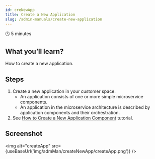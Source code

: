```yaml
---
id: creNewApp
title: Create a New Application
slug: /admin-manuals/create-new-application
---
```



🕓 5 minutes

## What you’ll learn?

How to create a new application. 

## Steps

1. Create a new application in your customer space.
    - An application consists of one or more simple microservice components. 
    - An application in the microservice architecture is described by application components and their orchestration.
2. See [How to Create a New Application Component](../admMan/creNewCom/) tutorial.

## Screenshot

<img alt="createApp" src={useBaseUrl('img/admMan/createNewApp/createApp.png')} />